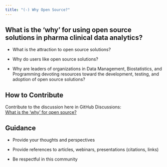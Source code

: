 ```yaml
---
title: "(-) Why Open Source?"
---
```


## What is the 'why' for using open source solutions in pharma clinical data analytics?

-   What is the attraction to open source solutions?

-   Why do users like open source solutions?

-   Why are leaders of organizations in Data Management, Biostatistics, and Programming devoting resources toward the development, testing, and adoption of open source solutions?

## How to Contribute

Contribute to the discussion here in GitHub Discussions:\
[What is the 'why' for open source?](https://github.com/phuse-org/OSTCDA/discussions/2){target="_blank"}

## Guidance

-   Provide your thoughts and perspectives

-   Provide references to articles, webinars, presentations (citations, links)

-   Be respectful in this community
